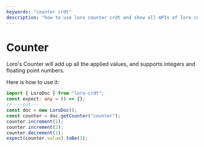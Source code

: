 ```yaml
---
keywords: "counter crdt"
description: "how to use loro counter crdt and show all APIs of loro counter crdt."
---
```


# Counter

Loro's Counter will add up all the applied values, and supports integers and floating point numbers.

Here is how to use it:

```ts twoslash
import { LoroDoc } from "loro-crdt";
const expect: any = () => {};
// ---cut---
const doc = new LoroDoc();
const counter = doc.getCounter("counter");
counter.increment(1);
counter.increment(2);
counter.decrement(1);
expect(counter.value).toBe(2);
```

